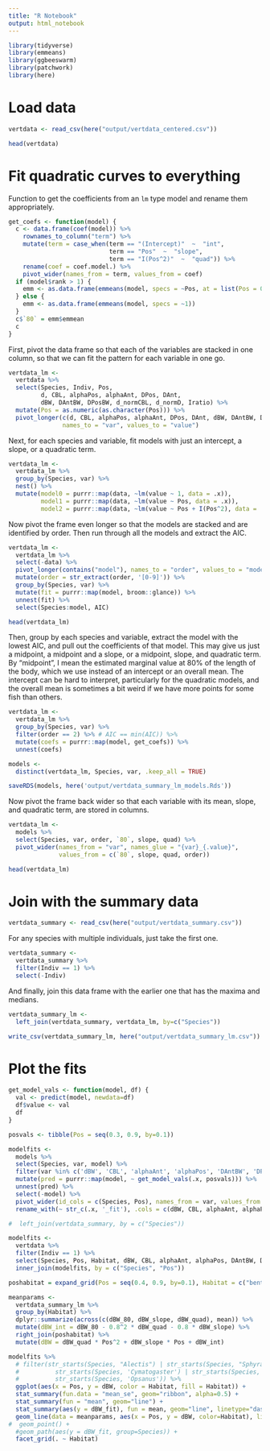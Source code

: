 ```yaml
---
title: "R Notebook"
output: html_notebook
---
```


```r
library(tidyverse)
library(emmeans)
library(ggbeeswarm)
library(patchwork)
library(here)
```

# Load data

```r
vertdata <- read_csv(here("output/vertdata_centered.csv"))

head(vertdata)
```


# Fit quadratic curves to everything

Function to get the coefficients from an `lm` type model and rename them appropriately.
```r
get_coefs <- function(model) {
  c <- data.frame(coef(model)) %>%
    rownames_to_column("term") %>%
    mutate(term = case_when(term == "(Intercept)"  ~  "int",
                            term == "Pos"  ~  "slope",
                            term == "I(Pos^2)"  ~  "quad")) %>%
    rename(coef = coef.model.) %>%
    pivot_wider(names_from = term, values_from = coef)
  if (model$rank > 1) {
    emm <- as.data.frame(emmeans(model, specs = ~Pos, at = list(Pos = 0.8)))
  } else {
    emm <- as.data.frame(emmeans(model, specs = ~1))
  }
  c$`80` = emm$emmean
  c
}
```

First, pivot the data frame so that each of the variables are stacked in one column, so that we can fit the pattern for each variable in one go.
```r
vertdata_lm <-
  vertdata %>%
  select(Species, Indiv, Pos,
         d, CBL, alphaPos, alphaAnt, DPos, DAnt,
         dBW, DAntBW, DPosBW, d_normCBL, d_normD, Iratio) %>%
  mutate(Pos = as.numeric(as.character(Pos))) %>%
  pivot_longer(c(d, CBL, alphaPos, alphaAnt, DPos, DAnt, dBW, DAntBW, DPosBW, d_normCBL, d_normD, Iratio), 
               names_to = "var", values_to = "value")
```

Next, for each species and variable, fit models with just an intercept, a slope, or a quadratic term.
```r
vertdata_lm <-
  vertdata_lm %>%
  group_by(Species, var) %>%
  nest() %>%
  mutate(model0 = purrr::map(data, ~lm(value ~ 1, data = .x)),
         model1 = purrr::map(data, ~lm(value ~ Pos, data = .x)),
         model2 = purrr::map(data, ~lm(value ~ Pos + I(Pos^2), data = .x)))
```

Now pivot the frame even longer so that the models are stacked and are identified by order. Then run through all the models and extract the AIC.
```r
vertdata_lm <- 
  vertdata_lm %>%
  select(-data) %>%
  pivot_longer(contains("model"), names_to = "order", values_to = "model") %>%
  mutate(order = str_extract(order, '[0-9]')) %>%
  group_by(Species, var) %>%
  mutate(fit = purrr::map(model, broom::glance)) %>%
  unnest(fit) %>%
  select(Species:model, AIC)

head(vertdata_lm)
```

Then, group by each species and variable, extract the model with the lowest AIC, and pull out the coefficients of that model. This may give us just a midpoint, a midpoint and a slope, or a midpoint, slope, and quadratic term. By "midpoint", I mean the estimated marginal value at 80% of the length of the body, which we use instead of an intercept or an overall mean. The intercept can be hard to interpret, particularly for the quadratic models, and the overall mean is sometimes a bit weird if we have more points for some fish than others.
```r
vertdata_lm <-
  vertdata_lm %>%
  group_by(Species, var) %>%
  filter(order == 2) %>% # AIC == min(AIC)) %>%
  mutate(coefs = purrr::map(model, get_coefs)) %>%
  unnest(coefs)
```

```r
models <-
  distinct(vertdata_lm, Species, var, .keep_all = TRUE)
```

```r
saveRDS(models, here('output/vertdata_summary_lm_models.Rds'))
```

Now pivot the frame back wider so that each variable with its mean, slope, and quadratic term, are stored in columns.
```r
vertdata_lm <-
  models %>%
  select(Species, var, order, `80`, slope, quad) %>%
  pivot_wider(names_from = "var", names_glue = "{var}_{.value}",
              values_from = c(`80`, slope, quad, order))
```

```r
head(vertdata_lm)
```


# Join with the summary data

```r
vertdata_summary <- read_csv(here("output/vertdata_summary.csv"))
```
For any species with multiple individuals, just take the first one.
```r
vertdata_summary <-
  vertdata_summary %>%
  filter(Indiv == 1) %>%
  select(-Indiv)
```

And finally, join this data frame with the earlier one that has the maxima and medians.
```r
vertdata_summary_lm <-
  left_join(vertdata_summary, vertdata_lm, by=c("Species"))
```


```r
write_csv(vertdata_summary_lm, here("output/vertdata_summary_lm.csv"))
```

# Plot the fits

```r
get_model_vals <- function(model, df) {
  val <- predict(model, newdata=df)
  df$value <- val
  df
}
```

```r
posvals <- tibble(Pos = seq(0.3, 0.9, by=0.1))

modelfits <-
  models %>%
  select(Species, var, model) %>%
  filter(var %in% c('dBW', 'CBL', 'alphaAnt', 'alphaPos', 'DAntBW', 'DPosBW')) %>%
  mutate(pred = purrr::map(model, ~ get_model_vals(.x, posvals))) %>%
  unnest(pred) %>%
  select(-model) %>%
  pivot_wider(id_cols = c(Species, Pos), names_from = var, values_from = value) %>%
  rename_with(~ str_c(.x, '_fit'), .cols = c(dBW, CBL, alphaAnt, alphaPos, DAntBW, DPosBW)) # %>%

#  left_join(vertdata_summary, by = c("Species"))
```

```r
modelfits <-
  vertdata %>%
  filter(Indiv == 1) %>%
  select(Species, Pos, Habitat, dBW, CBL, alphaAnt, alphaPos, DAntBW, DPosBW) %>%
  inner_join(modelfits, by = c("Species", "Pos"))
```

```r
poshabitat = expand_grid(Pos = seq(0.4, 0.9, by=0.1), Habitat = c("benthic", "demersal", "pelagic"))

meanparams <-
  vertdata_summary_lm %>%
  group_by(Habitat) %>%
  dplyr::summarize(across(c(dBW_80, dBW_slope, dBW_quad), mean)) %>%
  mutate(dBW_int = dBW_80 - 0.8^2 * dBW_quad - 0.8 * dBW_slope) %>%
  right_join(poshabitat) %>%
  mutate(dBW = dBW_quad * Pos^2 + dBW_slope * Pos + dBW_int)
```

```r
modelfits %>%
  # filter(str_starts(Species, "Alectis") | str_starts(Species, "Sphyraena") | 
  #          str_starts(Species, 'Cymatogaster') | str_starts(Species, 'Amia') |
  #          str_starts(Species, 'Opsanus')) %>%
  ggplot(aes(x = Pos, y = dBW, color = Habitat, fill = Habitat)) +
  stat_summary(fun.data = "mean_se", geom="ribbon", alpha=0.5) +
  stat_summary(fun = "mean", geom="line") +
  stat_summary(aes(y = dBW_fit), fun = mean, geom="line", linetype="dashed") +
  geom_line(data = meanparams, aes(x = Pos, y = dBW, color=Habitat), linetype="dotted") +
#  geom_point() +
  #geom_path(aes(y = dBW_fit, group=Species)) +
  facet_grid(. ~ Habitat)
```

